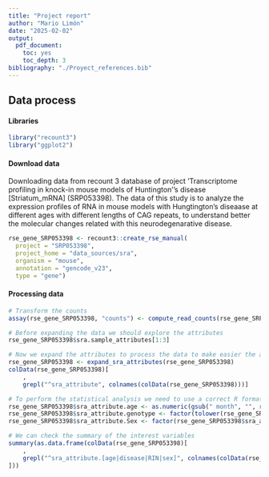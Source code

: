 ```yaml
---
title: "Project report"
author: "Mario Limón"
date: "2025-02-02"
output: 
  pdf_document:
    toc: yes
    toc_depth: 3
bibliography: "./Proyect_references.bib"
---
```

## Data process

#### Libraries
```r
library("recount3")
library("ggplot2")
```

#### Download data
Downloading data from recount 3 database of project 'Transcriptome profiling in
knock-in mouse models of Huntington''s disease  [Striatum_mRNA] (SRP053398). The
data of this study is to analyze the expression profiles of RNA in mouse models 
with Hungtington's diseaase at different ages with different lengths of CAG 
repeats, to understand better the molecular changes related with this neurodegenarative 
disease.


```r
rse_gene_SRP053398 <- recount3::create_rse_manual(
  project = "SRP053398",
  project_home = "data_sources/sra",
  organism = "mouse",
  annotation = "gencode_v23",
  type = "gene")
```
#### Processing data

```r
# Transform the counts
assay(rse_gene_SRP053398, "counts") <- compute_read_counts(rse_gene_SRP053398)

# Before expanding the data we should explore the attributes
rse_gene_SRP053398$sra.sample_attributes[1:3]
```

```r
# Now we expand the attributes to process the data to make easier the analysis
rse_gene_SRP053398 <- expand_sra_attributes(rse_gene_SRP053398)
colData(rse_gene_SRP053398)[
    ,
    grepl("^sra_attribute", colnames(colData(rse_gene_SRP053398)))]
```


```r
# To perform the statistical analysis we need to use a correct R format
rse_gene_SRP053398$sra_attribute.age <- as.numeric(gsub(" month", "", rse_gene_SRP053398$sra_attribute.age))
rse_gene_SRP053398$sra_attribute.genotype <- factor(tolower(rse_gene_SRP053398$sra_attribute.genotype))
rse_gene_SRP053398$sra_attribute.Sex <- factor(rse_gene_SRP053398$sra_attribute.Sex)

# We can check the summary of the interest variables
summary(as.data.frame(colData(rse_gene_SRP053398)[
    ,
    grepl("^sra_attribute.[age|disease|RIN|sex]", colnames(colData(rse_gene_SRP053398)))
]))
```



